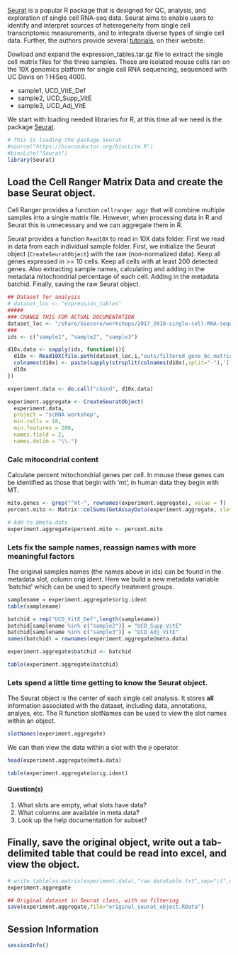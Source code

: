 [Seurat](http://satijalab.org/seurat/) is a popular R package that is designed for QC, analysis, and exploration of single cell RNA-seq data. Seurat aims to enable users to identify and interpret sources of heterogeneity from single cell transcriptomic measurements, and to integrate diverse types of single cell data. Further, the authors provide several [tutorials](http://satijalab.org/seurat/get_started.html), on their website.

Dowload and expand the expression_tables.tar.gz file to extract the single cell matrix files for the three samples. These are isolated mouse cells ran on the 10X genomics platform for single cell RNA sequencing, sequenced with UC Davis on 1 HiSeq 4000.

* sample1, UCD_VitE_Def
* sample2, UCD_Supp_VitE
* sample3, UCD_Adj_VitE

We start with loading needed libraries for R, at this time all we need is the package [Seurat](http://satijalab.org/seurat/).
```r
# This is loading the package Seurat
#source("https://bioconductor.org/biocLite.R")
#biocLite("Seurat")
library(Seurat)
```

## Load the Cell Ranger Matrix Data and create the base Seurat object.
Cell Ranger provides a function `cellranger aggr` that will combine multiple samples into a single matrix file. However, when processing data in R and Seurat this is unnecessary and we can aggregate them in R.

Seurat provides a function `Read10X` to read in 10X data folder. First we read in data from each individual sample folder. First, we initialize the Seurat object (`CreateSeuratObject`) with the raw (non-normalized data). Keep all genes expressed in >= 10 cells. Keep all cells with at least 200 detected genes. Also extracting sample names, calculating and adding in the metadata mitochondrial percentage of each cell. Adding in the metadata batchid. Finally, saving the raw Seurat object.
```r
## Dataset for analysis
# dataset_loc <- "expression_tables"
##### 
### CHANGE THIS FOR ACTUAL DOCUMENTATION
dataset_loc <- "/share/biocore/workshops/2017_2018-single-cell-RNA-sequencing-Workshop-UCD_UCB_UCSF/expression_tables"
###
ids <- c("sample1", "sample2", "sample3")

d10x.data <- sapply(ids, function(i){
  d10x <- Read10X(file.path(dataset_loc,i,"outs/filtered_gene_bc_matrices/mm10/"))
  colnames(d10x) <- paste(sapply(strsplit(colnames(d10x),split="-"),'[[',1L),i,sep="-")
  d10x
})

experiment.data <- do.call("cbind", d10x.data)

experiment.aggregate <- CreateSeuratObject(
  experiment.data,
  project = "scRNA workshop", 
  min.cells = 10,
  min.features = 200,
  names.field = 2,
  names.delim = "\\-")
```
### Calc mitocondrial content
Calculate percent mitochondrial genes per cell. In mouse these genes can be identified as those that begin with 'mt', in human data they begin with MT.
```r
mito.genes <- grep("^mt-", rownames(experiment.aggregate), value = T)
percent.mito <- Matrix::colSums(GetAssayData(experiment.aggregate, slot = "counts")[mito.genes, ]) / Matrix::colSums(GetAssayData(experiment.aggregate, slot = "counts"))

# Add to @meta.data
experiment.aggregate$percent.mito <- percent.mito
```
### Lets fix the sample names, reassign names with more meaningful factors

The original samples names (the names above in ids) can be found in the metadata slot, column orig.ident. Here we build a new metadata variable 'batchid' which can be used to specify treatment groups.
```r
samplename = experiment.aggregate$orig.ident
table(samplename)

batchid = rep("UCD_VitE_Def",length(samplename))
batchid[samplename %in% c("sample2")] = "UCD_Supp_VitE"
batchid[samplename %in% c("sample3")] = "UCD_Adj_VitE"
names(batchid) = rownames(experiment.aggregate@meta.data)

experiment.aggregate$batchid <- batchid

table(experiment.aggregate$batchid)
```
### Lets spend a little time getting to know the Seurat object.

The Seurat object is the center of each single cell analysis. It stores __all__ information associated with the dataset, including data, annotations, analyes, etc. The R function slotNames can be used to view the slot names within an object.

```r
slotNames(experiment.aggregate)
```

We can then view the data within a slot with the `@` operator.
```r
head(experiment.aggregate@meta.data)
```

```r
table(experiment.aggregate$orig.ident)
```

#### Question(s)

1. What slots are empty, what slots have data?
2. What columns are available in meta.data?
3. Look up the help documentation for subset?

## Finally, save the original object, write out a tab-delimited table that could be read into excel, and view the object.
```r
# write.table(as.matrix(experiment.data),"raw.datatable.txt",sep="\t",col.names=T,row.names=T)
experiment.aggregate

## Original dataset in Seurat class, with no filtering
save(experiment.aggregate,file="original_seurat_object.RData")
```

## Session Information
```r
sessionInfo()
```
